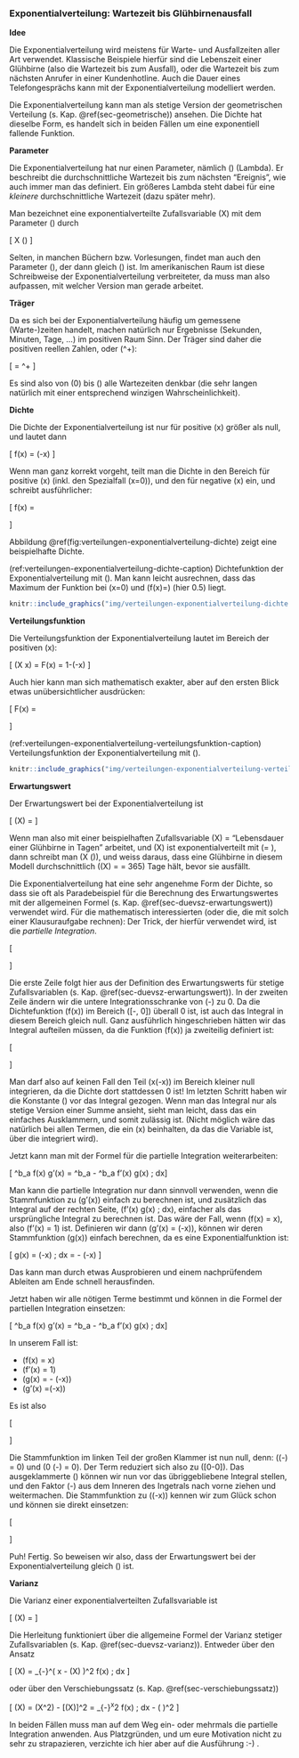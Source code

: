### Exponentialverteilung: Wartezeit bis Glühbirnenausfall

**Idee**

Die Exponentialverteilung wird meistens für Warte- und Ausfallzeiten aller Art verwendet. Klassische Beispiele hierfür sind die Lebenszeit einer Glühbirne (also die Wartezeit bis zum Ausfall), oder die Wartezeit bis zum nächsten Anrufer in einer Kundenhotline. Auch die Dauer eines Telefongesprächs kann mit der Exponentialverteilung modelliert werden.

Die Exponentialverteilung kann man als stetige Version der geometrischen Verteilung (s. Kap. \@ref(sec-geometrische)) ansehen. Die Dichte hat dieselbe Form, es handelt sich in beiden Fällen um eine exponentiell fallende Funktion.

**Parameter**

Die Exponentialverteilung hat nur einen Parameter, nämlich \(\lambda\) (Lambda). Er beschreibt die durchschnittliche Wartezeit bis zum nächsten "Ereignis", wie auch immer man das definiert. Ein größeres Lambda steht dabei für eine *kleinere* durchschnittliche Wartezeit (dazu später mehr).

Man bezeichnet eine exponentialverteilte Zufallsvariable \(X\) mit dem Parameter \(\lambda\) durch

\[ X \sim \text{Exp}(\lambda) \]

Selten, in manchen Büchern bzw. Vorlesungen, findet man auch den Parameter \(\mu\), der dann gleich \(\frac{1}{\lambda}\) ist. Im amerikanischen Raum ist diese Schreibweise der Exponentialverteilung verbreiteter, da muss man also aufpassen, mit welcher Version man gerade arbeitet.

**Träger**

Da es sich bei der Exponentialverteilung häufig um gemessene (Warte-)zeiten handelt, machen natürlich nur Ergebnisse (Sekunden, Minuten, Tage, ...) im positiven Raum Sinn. Der Träger sind daher die positiven reellen Zahlen, oder \(\mathbb{R}^+\):

\[ \mathcal{T} = \mathbb{R}^+ \]

Es sind also von \(0\) bis \(\infty\) alle Wartezeiten denkbar (die sehr langen natürlich mit einer entsprechend winzigen Wahrscheinlichkeit).

**Dichte**

Die Dichte der Exponentialverteilung ist nur für positive \(x\) größer als null, und lautet dann

\[ f(x) = \lambda \cdot \exp (-\lambda x) \]

Wenn man ganz korrekt vorgeht, teilt man die Dichte in den Bereich für positive \(x\) (inkl. den Spezialfall \(x=0\)), und den für negative \(x\) ein, und schreibt ausführlicher:

\[ f(x) = \begin{cases} \lambda \cdot \exp (-\lambda x), & x \geq 0 \\ 0, & x<0\end{cases}\]

Abbildung \@ref(fig:verteilungen-exponentialverteilung-dichte) zeigt eine beispielhafte Dichte.

(ref:verteilungen-exponentialverteilung-dichte-caption) Dichtefunktion der Exponentialverteilung mit \(\lambda=0.5\). Man kann leicht ausrechnen, dass das Maximum der Funktion bei \(x=0\) und \(f(x)=\lambda\) (hier 0.5) liegt.

```r
knitr::include_graphics("img/verteilungen-exponentialverteilung-dichte.png")
```

**Verteilungsfunktion**

Die Verteilungsfunktion der Exponentialverteilung lautet im Bereich der positiven \(x\):

\[ \mathbb{P}(X \leq x) = F(x) = 1-\exp (-\lambda x) \]

Auch hier kann man sich mathematisch exakter, aber auf den ersten Blick etwas unübersichtlicher ausdrücken:

\[ F(x) = \begin{cases} 1 - \exp (-\lambda x), & x \geq 0 \\ 0, & x<0\end{cases}\]

(ref:verteilungen-exponentialverteilung-verteilungsfunktion-caption) Verteilungsfunktion der Exponentialverteilung mit \(\lambda=0.5\).

```r
knitr::include_graphics("img/verteilungen-exponentialverteilung-verteilungsfunktion.png")
```

**Erwartungswert**

Der Erwartungswert bei der Exponentialverteilung ist

\[ \mathbb{E}(X) = \frac{1}{\lambda} \]

Wenn man also mit einer beispielhaften Zufallsvariable \(X\) = "Lebensdauer einer Glühbirne in Tagen" arbeitet, und \(X\) ist exponentialverteilt mit \(\lambda = \frac{1}{365}\), dann schreibt man \(X \sim \text{Exp}(\frac{1}{365})\), und weiss daraus, dass eine Glühbirne in diesem Modell durchschnittlich \(\mathbb{E}(X) = \frac{1}{\lambda} = 365\) Tage hält, bevor sie ausfällt.

Die Exponentialverteilung hat eine sehr angenehme Form der Dichte, so dass sie oft als Paradebeispiel für die Berechnung des Erwartungswertes mit der allgemeinen Formel (s. Kap. \@ref(sec-duevsz-erwartungswert)) verwendet wird. Für die mathematisch interessierten (oder die, die mit solch einer Klausuraufgabe rechnen): Der Trick, der hierfür verwendet wird, ist die *partielle Integration*.

\[ \begin{aligned} \mathbb{E}(X) &= \int_{-\infty}^\infty x \cdot f(x) \; dx \\ &=\int_0^\infty x \cdot \lambda \exp (-\lambda x) \\ &= \lambda \int_0^\infty x \cdot \exp (-\lambda x)\end{aligned} \]

Die erste Zeile folgt hier aus der Definition des Erwartungswerts für stetige Zufallsvariablen (s. Kap. \@ref(sec-duevsz-erwartungswert)). In der zweiten Zeile ändern wir die untere Integrationsschranke von \(-\infty\) zu 0. Da die Dichtefunktion \(f(x)\) im Bereich \([-\infty, 0]\) überall 0 ist, ist auch das Integral in diesem Bereich gleich null. Ganz ausführlich hingeschrieben hätten wir das Integral aufteilen müssen, da die Funktion \(f(x)\) ja zweiteilig definiert ist:

\[ \begin{aligned} \int_{-\infty}^\infty x \cdot f(x) \; dx &= \int_{-\infty}^0 x \cdot f(x) \; dx +\int_0^\infty x \cdot f(x) \; dx \\ &= \int_{-\infty}^0 x \cdot 0 \; dx +\int_0^\infty x \cdot \lambda \exp (-\lambda x ) \; dx \\ &= 0 + \int_0^\infty x \cdot \lambda \exp (-\lambda x ) \; dx \end{aligned} \]

Man darf also auf keinen Fall den Teil \(x\cdot \lambda \exp (-\lambda x)\) im Bereich kleiner null integrieren, da die Dichte dort stattdessen 0 ist! Im letzten Schritt haben wir die Konstante \(\lambda\) vor das Integral gezogen. Wenn man das Integral nur als stetige Version einer Summe ansieht, sieht man leicht, dass das ein einfaches Ausklammern, und somit zulässig ist. (Nicht möglich wäre das natürlich bei allen Termen, die ein \(x\) beinhalten, da das die Variable ist, über die integriert wird).

Jetzt kann man mit der Formel für die partielle Integration weiterarbeiten:

\[ \int^b_a f(x) \cdot g'(x) = \left[f(x) \cdot g(x)\right]^b_a - \int^b_a f'(x) \cdot g(x) \; dx\]

Man kann die partielle Integration nur dann sinnvoll verwenden, wenn die Stammfunktion zu \(g'(x)\) einfach zu berechnen ist, und zusätzlich das Integral auf der rechten Seite, \(\int f'(x) \cdot g(x) \; dx\), einfacher als das ursprüngliche Integral zu berechnen ist. Das wäre der Fall, wenn \(f(x) = x\), also \(f'(x) = 1\) ist. Definieren wir dann \(g'(x) = \exp(-\lambda x)\), können wir deren Stammfunktion \(g(x)\) einfach berechnen, da es eine Exponentialfunktion ist:

\[ g(x) = \int \exp(-\lambda x) \; dx = -\frac{1}{\lambda} \exp(-\lambda x) \]

Das kann man durch etwas Ausprobieren und einem nachprüfendem Ableiten am Ende schnell herausfinden.

Jetzt haben wir alle nötigen Terme bestimmt und können in die Formel der partiellen Integration einsetzen:

\[ \int^b_a f(x) \cdot g'(x) = \left[f(x) \cdot g(x)\right]^b_a - \int^b_a f'(x) \cdot g(x) \; dx\]

In unserem Fall ist:

- \(f(x) = x\)
- \(f'(x) = 1\)
- \(g(x) = -\frac{1}{\lambda} \exp(-\lambda x)\)
- \(g'(x) =\exp(-\lambda x)\)

Es ist also

\[ \begin{aligned} \mathbb{E}(X) &= \lambda \int_0^\infty x \cdot \exp(-\lambda x) \; dx \\ &= \lambda \left( \Big[ \underbrace{x}_{f(x)} \cdot \underbrace{(-\frac{1}{\lambda}) \exp(-\lambda x)}_{g(x)}\Big]_0^\infty - \int_0^\infty \underbrace{1}_{f'(x)} \cdot \underbrace{(-\frac{1}{\lambda}) \exp(-\lambda x)}_{g(x)} \; dx \right) \end{aligned} \]

Die Stammfunktion im linken Teil der großen Klammer ist nun null, denn: \(\exp(-\infty) = 0\) und \(0 \cdot \exp(-\lambda \cdot 0) = 0\). Der Term reduziert sich also zu \([0-0]\). Das ausgeklammerte \(\lambda\) können wir nun vor das übriggebliebene Integral stellen, und den Faktor \(-\frac{1}{\lambda}\) aus dem Inneren des Ingetrals nach vorne ziehen und weitermachen. Die Stammfunktion zu \(\exp (-\lambda x)\) kennen wir zum Glück schon und können sie direkt einsetzen:

\[ \begin{aligned} \mathbb{E}(X) &= [ 0 - 0 ] - \lambda \cdot (-\frac{1}{\lambda}) \cdot \int_0^\infty \exp(-\lambda x) \; dx \\ &= (+1) \cdot \left[ -\frac{1}{\lambda} \exp (-\lambda x) \right]_0^\infty \\ &= \left[ 0 - (-\frac{1}{\lambda}) \right] \\ &= \frac{1}{\lambda} \end{aligned} \]

Puh! Fertig. So beweisen wir also, dass der Erwartungswert bei der Exponentialverteilung gleich \(\frac{1}{\lambda}\) ist.

**Varianz**

Die Varianz einer exponentialverteilten Zufallsvariable ist

\[ \mathbb{V}(X) = \frac{1}{\lambda^2} \]

Die Herleitung funktioniert über die allgemeine Formel der Varianz stetiger Zufallsvariablen (s. Kap. \@ref(sec-duevsz-varianz)). Entweder über den Ansatz

\[ \mathbb{V}(X) = \int_{-\infty}^\infty \left( x - \mathbb{E}(X) \right)^2 \cdot f(x) \; dx \]

oder über den Verschiebungssatz (s. Kap. \@ref(sec-verschiebungssatz))

\[ \mathbb{V}(X) = \mathbb{E}(X^2) - [\mathbb{E}(X)]^2 = \int_{-\infty}^\infty x^2 \cdot f(x) \; dx - \left( \frac{1}{\lambda} \right)^2 \]

In beiden Fällen muss man auf dem Weg ein- oder mehrmals die partielle Integration anwenden. Aus Platzgründen, und um eure Motivation nicht zu sehr zu strapazieren, verzichte ich hier aber auf die Ausführung :-) .